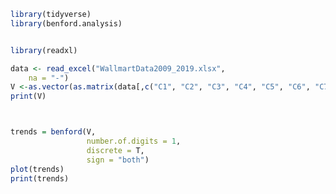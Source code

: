 ```r
library(tidyverse)
library(benford.analysis)


library(readxl)

data <- read_excel("WallmartData2009_2019.xlsx", 
    na = "-")
V <-as.vector(as.matrix(data[,c("C1", "C2", "C3", "C4", "C5", "C6", "C7", "C8", "C9", "C10", "C12", "C13", "C14", "C15", "C16", "C17", "C18", "C19", "C20", "C21", "C22", "C23", "C24", "C25", "C26", "C27", "C28", "C29", "C30", "C31")]))
print(V)



trends = benford(V,
                 number.of.digits = 1,
                 discrete = T,
                 sign = "both")
plot(trends)
print(trends)

```
